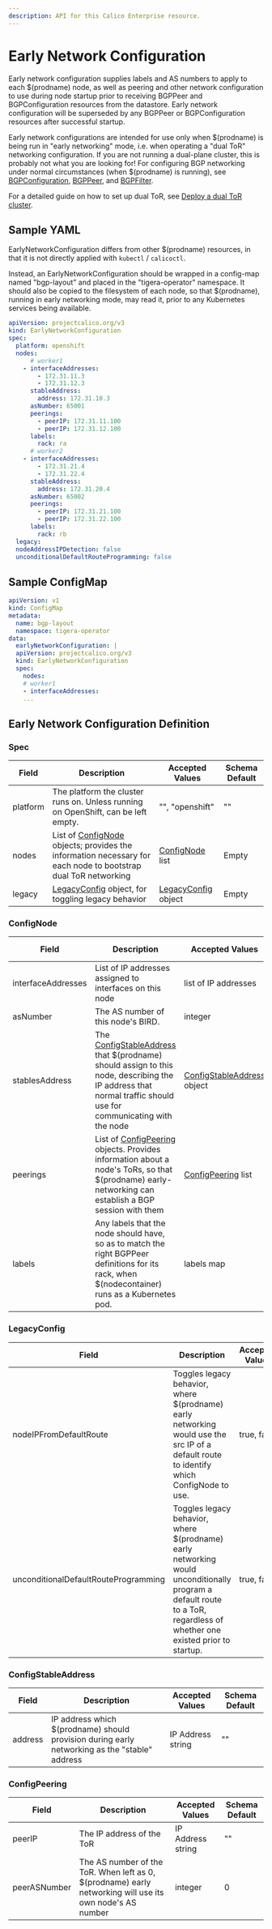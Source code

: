 ```yaml
---
description: API for this Calico Enterprise resource.
---
```


# Early Network Configuration

Early network configuration supplies labels and AS numbers to apply to each
$(prodname) node, as well as peering and other network configuration to use during node
startup prior to receiving BGPPeer and BGPConfiguration resources from the datastore.
Early network configuration will be superseded by any BGPPeer or BGPConfiguration
resources after successful startup.

Early network configurations are intended for use only when $(prodname) is being run in "early networking" mode, i.e. when operating a "dual ToR" networking configuration. If you are not running a dual-plane cluster, this is probably not what you are looking for!
For configuring BGP networking under normal circumstances (when $(prodname) is running), see [BGPConfiguration](bgpconfig.mdx), [BGPPeer](bgppeer.mdx), and [BGPFilter](bgpfilter.mdx).

For a detailed guide on how to set up dual ToR, see [Deploy a dual ToR cluster](../../networking/configuring/dual-tor.mdx).


## Sample YAML
EarlyNetworkConfiguration differs from other $(prodname) resources, in that it is not directly applied with `kubectl` / `calicoctl`.

Instead, an EarlyNetworkConfiguration should be wrapped in a config-map named "bgp-layout" and placed in the "tigera-operator" namespace. It should also be copied to the filesystem of each node,
so that $(prodname), running in early networking mode, may read it, prior to any Kubernetes services being available.

```yaml
apiVersion: projectcalico.org/v3
kind: EarlyNetworkConfiguration
spec:
  platform: openshift
  nodes:
      # worker1
    - interfaceAddresses:
        - 172.31.11.3
        - 172.31.12.3
      stableAddress:
        address: 172.31.10.3
      asNumber: 65001
      peerings:
        - peerIP: 172.31.11.100
        - peerIP: 172.31.12.100
      labels:
        rack: ra
      # worker2
    - interfaceAddresses:
        - 172.31.21.4
        - 172.31.22.4
      stableAddress:
        address: 172.31.20.4
      asNumber: 65002
      peerings:
        - peerIP: 172.31.21.100
        - peerIP: 172.31.22.100
      labels:
        rack: rb
  legacy:
  nodeAddressIPDetection: false
  unconditionalDefaultRouteProgramming: false
```

## Sample ConfigMap

```yaml noValidation
apiVersion: v1
kind: ConfigMap
metadata:
  name: bgp-layout
  namespace: tigera-operator
data:
  earlyNetworkConfiguration: |
  apiVersion: projectcalico.org/v3
  kind: EarlyNetworkConfiguration
  spec:
    nodes:
    # worker1
    - interfaceAddresses:
    ...
```

## Early Network Configuration Definition
### Spec
| Field    | Description                                                                                                                  | Accepted Values                      | Schema Default |
| -------- | ---------------------------------------------------------------------------------------------------------------------------- | ------------------------------------ | -------------- |
| platform | The platform the cluster runs on. Unless running on OpenShift, can be left empty.                                            | "", "openshift"                      | ""             |
| nodes    | List of [ConfigNode](#confignode) objects; provides the information necessary for each node to bootstrap dual ToR networking | [ConfigNode](#confignode) list       | Empty          |
| legacy   | [LegacyConfig](#legacyconfig) object, for toggling legacy behavior                                                           | [LegacyConfig](#legacyconfig) object | Empty          |

### ConfigNode
| Field              | Description                                                                                                                                                                            | Accepted Values                                                 | Schema Default |
| ------------------ | -------------------------------------------------------------------------------------------------------------------------------------------------------------------------------------- | --------------------------------------------------------------- | -------------- |
| interfaceAddresses | List of IP addresses assigned to interfaces on this node                                                                                                                               | list of IP addresses                                            | Empty          |
| asNumber           | The AS number of this node's BIRD.                                                                                                                                                     | integer                                                         | 0              |
| stablesAddress     | The [ConfigStableAddress](#configstableaddress) that $(prodname) should assign to this node, describing the IP address that normal traffic should use for communicating with the node | [ConfigStableAddress](#configstableaddress) object              | Empty          |
| peerings           | List of [ConfigPeering](#configpeering) objects. Provides information about a node's ToRs, so that $(prodname) early-networking can establish a BGP session with them                 | [ConfigPeering](#configpeering) list                            | Empty          |
| labels             | Any labels that the node should have, so as to match the right BGPPeer definitions for its rack, when $(nodecontainer) runs as a Kubernetes pod.                                      | labels map                                                      | Empty          |

### LegacyConfig
| Field                                 | Description                                                                                                                                                              | Accepted Values | Schema Default |
| ------------------------------------- | ------------------------------------------------------------------------------------------------------------------------------------------------------------------------ | --------------- | -------------- |
| nodeIPFromDefaultRoute                | Toggles legacy behavior, where $(prodname) early networking would use the src IP of a default route to identify which ConfigNode to use.                                | true, false     | false          |
| unconditionalDefaultRouteProgramming  | Toggles legacy behavior, where $(prodname) early networking would unconditionally program a default route to a ToR, regardless of whether one existed prior to startup. | true, false     | false          |

### ConfigStableAddress
| Field                                 | Description                                                     | Accepted Values   | Schema Default |
| ------------------------------------- | --------------------------------------------------------------- | ----------------- | -------------- |
| address | IP address which $(prodname) should provision during early networking as the "stable" address | IP Address string | ""             |

### ConfigPeering
| Field        | Description                                                                                               | Accepted Values   | Schema Default |
| ------------ | --------------------------------------------------------------------------------------------------------- | ----------------- | -------------- |
| peerIP       | The IP address of the ToR                                                                                 | IP Address string | ""             |
| peerASNumber | The AS number of the ToR. When left as 0, $(prodname) early networking will use its own node's AS number | integer           | 0              |
